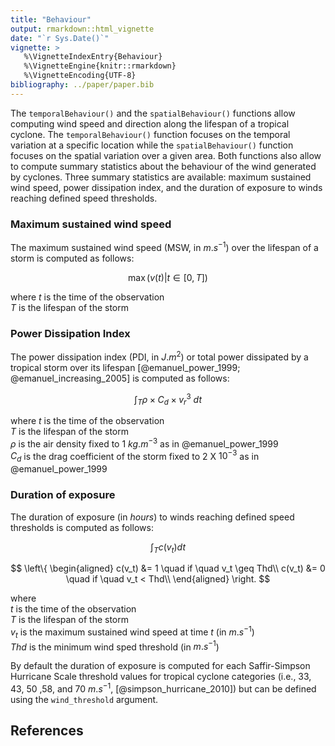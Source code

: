 ```yaml
---
title: "Behaviour"
output: rmarkdown::html_vignette
date: "`r Sys.Date()`"
vignette: >
   %\VignetteIndexEntry{Behaviour}
   %\VignetteEngine{knitr::rmarkdown}
   %\VignetteEncoding{UTF-8}
bibliography: ../paper/paper.bib
---
```


The `temporalBehaviour()` and the `spatialBehaviour()` functions allow computing wind speed and direction along the lifespan of a tropical cyclone.
The `temporalBehaviour()` function focuses on the temporal variation at a specific location while the `spatialBehaviour()` function focuses on the
spatial variation over a given area. Both functions also allow to compute summary statistics about the behaviour of the wind generated by cyclones.
Three summary statistics are available: maximum sustained wind speed, power dissipation index, and the duration of exposure to winds reaching defined
speed thresholds.

### Maximum sustained wind speed

The maximum sustained wind speed (MSW, in $m.s^{-1}$) over the lifespan of a storm is computed as follows:

$$
\max(v(t) | t \in [0,T])
$$

where
$t$ is the time of the observation<br />
$T$ is the lifespan of the storm<br />

### Power Dissipation Index

The power dissipation index (PDI, in $J.m^{2}$) or total power dissipated by a tropical storm over its lifespan [@emanuel_power_1999; @emanuel_increasing_2005] is computed as follows:

$$
\int_T \rho \times C_d \times v_r^3 \ dt
$$

where
$t$ is the time of the observation<br />
$T$ is the lifespan of the storm<br />
$\rho$ is the air density fixed to $1$ $kg.m^{-3}$ as in @emanuel_power_1999 <br />
$C_d$ is the drag coefficient of the storm fixed to $2$ X $10^{-3}$ as in @emanuel_power_1999 <br />

### Duration of exposure

The duration of exposure (in $hours$) to winds reaching defined speed thresholds is computed as follows:

$$
\int_T c(v_t) dt
$$

$$
\left\{
\begin{aligned}
c(v_t) &= 1 \quad if \quad v_t \geq Thd\\
c(v_t) &= 0 \quad if \quad v_t < Thd\\
\end{aligned}
\right.
$$

where<br/>
$t$ is the time of the observation<br/>
$T$ is the lifespan of the storm<br/>
$v_t$ is the maximum sustained wind speed at time $t$ (in $m.s^{-1}$)<br/>
$Thd$ is the minimum wind sped threshold (in $m.s^{-1}$)<br/>

By default the duration of exposure is computed for each Saffir-Simpson Hurricane Scale threshold values for tropical cyclone categories (i.e., $33$, $43$, $50$ ,$58$, and $70$ $m.s^{-1}$, [@simpson_hurricane_2010]) but can be defined using the `wind_threshold` argument.

## References
